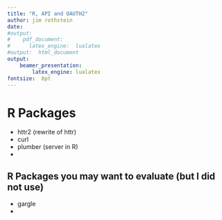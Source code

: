 ```yaml
---
title: "R, API and OAUTH2"
author: jim rothstein
date: 
#output:  
#    pdf_document:
#      latex_engine:  lualatex  
#output:  html_document
output:
    beamer_presentation:
        latex_engine: lualatex
fontsize:  8pt
---
```



#   R Packages

  * httr2  (rewrite of httr)
  * curl
  * plumber (server in R)
  *

##   R Packages you may want to evaluate (but I did not use)
  *  gargle
  *  

